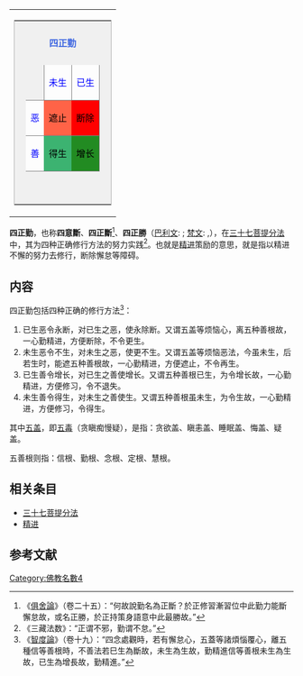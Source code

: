 {{佛教}}
<table cellpadding="10" style="clear:right; float:right"><tr><td>
<table cellpadding="10" cellspacing="0" style="text-align:center; border:1px solid #B0B0B0">
<tr>
<td style="background:#f0f0f0"> <br> 
<td colspan=3 style="text-align:center; background:#f0f0f0; color:RoyalBlue"><span style="font-size:medium;">'''四正勤'''</span>
<td style="background:#f0f0f0"> <br> 
<tr>
<td rowspan=3 style="background:#f0f0f0"> 
<td style="border-bottom:1px solid #808080; border-right:1px solid #808080;background:#f0f0f0"> 
<td style="border-bottom:1px solid #808080; border-right:1px solid #808080; color:blue">未生
<td style="border-bottom:1px solid #808080; color:blue">已生
<td rowspan=3 style="border-left:1px solid #808080; background:#f0f0f0"> 
<tr>
<td style="border-bottom:1px solid #808080; color:blue">恶
<td style="border-bottom:1px solid #808080; color:black; background:Tomato"><span style="font-size:medium;">遮止</span>
<td style="border-bottom:1px solid #808080; color:black; background:Red"><span style="font-size:medium;">断除</span>
<tr>
<td style="color:blue">善
<td style="color:black; background:MediumSeaGreen"><span style="font-size:medium;">得生</span>
<td style="color:black; background:ForestGreen"><span style="font-size:medium;">增长</span>
<tr>
<td style="background:#f0f0f0"> 
<td colspan=3 style="border-top:1px solid #808080; background:#f0f0f0"> 
<td style="background:#f0f0f0"> 
</table></td></tr></table>

'''四正勤'''，也称'''四意斷'''、'''四正斷'''<ref>《[[俱舍論|俱舍論]]》（卷二十五）：“何故說勤名為正斷？於正修習漸習位中此勤力能斷懈怠故，或名正勝，於正持策身語意中此最勝故。”</ref>、'''四正勝'''（[[巴利文|巴利文]]: ''{{IAST|sammappadhāna}}''; [[梵文|梵文]]: ''{{IAST|samyak-pradhāna}}'',''{{IAST|samyakprahāṇa}}''），在[[三十七菩提分法|三十七菩提分法]]中，其为四种正确修行方法的努力实践<ref>《三藏法数》：“正谓不邪，勤谓不怠。”</ref>。也就是[[精进|精进]]策励的意思，就是指以精进不懈的努力去修行，断除懈怠等障碍。

== 内容 ==
四正勤包括四种正确的修行方法<ref>《[[智度論|智度論]]》（卷十九）：“四念處觀時，若有懈怠心，五蓋等諸煩惱覆心，離五種信等善根時，不善法若巳生為斷故，未生為生故，勤精進信等善根未生為生故，已生為增長故，勤精進。”</ref>：
#已生恶令永断，对已生之恶，使永除断。又谓五盖等烦恼心，离五种善根故，一心勤精进，方便断除，不令更生。
#未生恶令不生，对未生之恶，使更不生。又谓五盖等烦恼恶法，今虽未生，后若生时，能遮五种善根故，一心勤精进，方便遮止，不令再生。
#已生善令增长，对已生之善使增长。又谓五种善根已生，为令增长故，一心勤精进，方便修习，令不退失。
#未生善令得生，对未生之善使生。又谓五种善根虽未生，为令生故，一心勤精进，方便修习，令得生。

其中[[五盖|五盖]]，即[[五毒|五毒]]（贪瞋痴慢疑），是指：贪欲盖、瞋恚盖、睡眠盖、悔盖、疑盖。

五善根则指：信根、勤根、念根、定根、慧根。

== 相关条目 ==
{{bodhipakkhiyadhamma}}
* [[三十七菩提分法|三十七菩提分法]]
* [[精进|精进]]

==参考文献==
<div class="references-small">
<references></references>
</div>


[[Category:佛教名數4|Category:佛教名數4]]